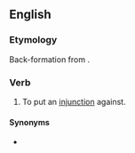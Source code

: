 ==English==

===Etymology===
Back-formation from {{m|en|injunction}}.

===Verb===
{{en-verb}}

# {{lb|en|legal|transitive}} To put an [[injunction]] against.

====Synonyms====
* {{l|en|enjoin}}